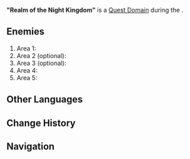 {{Domain Infobox
|image        = Domain Realm of the Night Kingdom.png
|type         = Quest
|description  = This is the realm of the dead, where the "River of Concepts" flows. Kachina, who is trapped here, is putting up a desperate struggle. Rescue her before its too late!
|quest        = Into Eternal Night
|quest_type   = Archon
|region       = Natlan
|area         = Basin of Unnumbered Flames
|requiredAR   = 
|recLevel     = WL-dependent
|recElements  = Hydro,Pyro
|trial        = Kachina,Mualani
}}
'''"Realm of the Night Kingdom"''' is a [[Quest Domain]] during the {{Quest|Into Eternal Night}}.

==Enemies==
# Area 1:{{Enemy List|Tepetlisaurus/abyss version;Yumkasaurus*2/abyss version}}
# Area 2 (optional):{{Enemy List|Hilichurl Berserker*3;Blazing Axe Mitachurl}}
# Area 3 (optional):{{Enemy List|Koholasaurus*2/abyss version;Tepetlisaurus/abyss version}}
# Area 4:{{Enemy List|Thundercraven Rifthound Whelp*3}}
# Area 5:{{Enemy List|Abyss Lector: Fathomless Flames}}
<!--
==Soundtracks==
{{Soundtracks by Category Table|type=domain}}

==Gallery==
<gallery>
</gallery>
-->
==Other Languages==
{{Other Languages
|en       = "Realm of the Night Kingdom"
|zhs      = 「夜神空间」
|zhs_rm   = Yèshén Kōngjiān
|zht      = 「夜神空間」
|zht_rm   = Yèshén Kōngjiān
|zh_tl    = Realm of the Lord of the Night<ref>{{Ref/VO|Kinich|Elemental Burst}}</ref>
|ja       = 「夜神空間」
|ja_rm    = 
|ja_tl    = 
|ko       = 「밤의 신의 공간」
|ko_tl    = 
|es       = Paraje del Reino de la Noche
|es_tl    = Place of the Night Kingdom
|fr       = Royaume du Fief nocturne
|fr_tl    = Realm of the {{Lex|Night Kingdom|fr}}
|ru       = «Обитель Царства Ночи»
|ru_tl    = 
|th       = "มิติอาณาจักรราตรี"
|th_rm    = 
|th_tl    = 
|vi       = Không Gian Dạ Thần
|vi_tl    = 
|de       = „Gebiet des Königreichs der Nacht“
|de_tl    = "Territory of the Night's Kingdom"
|id       = "Alam Kerajaan Malam"
|id_tl    = "Realm of the Night Kingdom"
|pt       = "Domínio da Noite"
|pt_tl    = 
|tr       = "Gece Krallığı Diyarı"
|tr_tl    = 
|it       = Territorio del Regno della Notte
|it_tl    = 
}}

==Change History==
{{Change History|5.0}}

==Navigation==
{{Domain Navbox|temporary}}